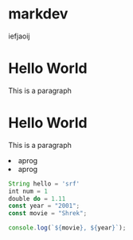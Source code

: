 
# markdev

iefjaoij

<div className="bg-blue-600">
  <h1>Hello World</h1>
  <p>This is a paragraph</p>
</div>

<Card>
  <h1>Hello World</h1>
  <p>This is a paragraph</p>
  <li> aprog</li>
  <li> aprog </li>
</Card>

```js
String hello = 'srf'
int num = 1
double do = 1.11
const year = "2001";
const movie = "Shrek";

console.log(`${movie}, ${year}`);
```
